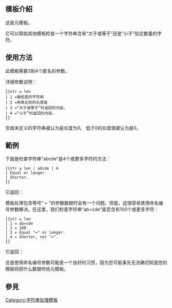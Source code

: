 <noinclude>{{Documentation subpage}}</noinclude>
{{High-use|10596}}
<!-- 在本行下編輯模板說明 -->
== 模板介紹 ==
这是{{tl|Str ≥ len}}元模板。

它可以帮助其他模板检查一个字符串含有“大于或等于”还是“小于”给定数量的字符。

== 使用方法 ==

此模板需要3到4个匿名的参数。

详细参数说明：
<pre>
{{str ≥ len 
| 1 =被检查的字符串
| 2 =用来比较的长度值
| 3 =“大于或等于”时返回的内容。
| 4 =“小于”时返回的内容。
}}
</pre>
空或未定义的字符串被认为是长度为0。
低于0的长度值被认为是0。

== 範例 ==

下面是检查字符串“abcde”是4个或更多字符的方法：

<pre>
{{str ≥ len | abcde | 4
| Equal or longer.
| Shorter.
}}
</pre>

它返回：

:{{str ≥ len | abcde | 4
| Equal or longer.
| Shorter.
}}

模板处理包含等号“ = ”的参数数据时会有一个问题。但是，这很容易使用命名编号参数解决。在这里，我们检查字符串“ab=cde”是否含有100个或更多字符：

<pre>
{{str ≥ len 
| 1 = ab=cde 
| 2 = 100
| 3 = Equal "=" or longer.
| 4 = Shorter, not "=".
}}
</pre>

它返回：

:{{str ≥ len 
| 1 = ab=cde 
| 2 = 100
| 3 = Equal "=" or longer.
| 4 = Shorter, not "=".
}}

总是使用命名编号参数可能是一个良好的习惯，因为您可能事先无法确切知道您的模板将把什么数据传给元模板。

== 參見 ==
{{字符串模板參見文字}}

<includeonly>
<!-- 本行下加入模板的分類 -->
[[Category:字符串处理模板]]

</includeonly>
